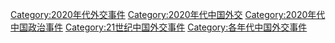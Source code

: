 [[Category:2020年代外交事件|Category:2020年代外交事件]]
[[Category:2020年代中国外交|Category:2020年代中国外交]]
[[Category:2020年代中国政治事件|Category:2020年代中国政治事件]]
[[Category:21世纪中国外交事件|Category:21世纪中国外交事件]]
[[Category:各年代中国外交事件|Category:各年代中国外交事件]]